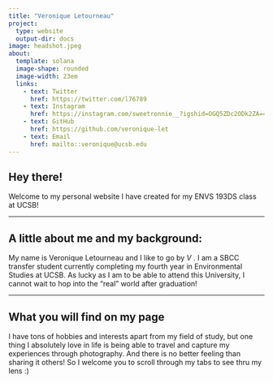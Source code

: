 ```yaml
---
title: "Veronique Letourneau"
project:
  type: website
  output-dir: docs
image: headshot.jpeg
about: 
  template: solana
  image-shape: rounded
  image-width: 23em
  links:
    - text: Twitter
      href: https://twitter.com/l76789
    - text: Instagram
      href: https://instagram.com/sweetronnie__?igshid=OGQ5ZDc2ODk2ZA== 
    - text: GitHub
      href: https://github.com/veronique-let
    - text: Email
      href: mailto::veronique@ucsb.edu
---
```


## **Hey there!**

Welcome to my personal website I have created for my ENVS 193DS class at UCSB!

---

## A little about me and my background:

My name is Veronique Letourneau and I like to go by *V* . I am a SBCC transfer student currently completing my fourth year in Environmental Studies at UCSB. As lucky as I am to be able to attend this University, I cannot wait to hop into the "real" world after graduation!

---

## What you will find on my page

I have tons of hobbies and interests apart from my field of study, but one thing I absolutely love in life is being able to travel and capture my experiences through photography. 
And there is no better feeling than sharing it others! So I welcome you to scroll through my tabs to see thru my lens :)
